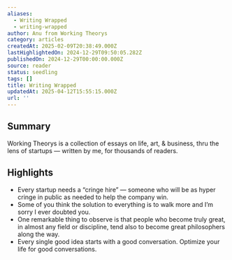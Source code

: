 ```yaml
---
aliases:
  - Writing Wrapped
  - writing-wrapped
author: Anu from Working Theorys
category: articles
createdAt: 2025-02-09T20:38:49.000Z
lastHighlightedOn: 2024-12-29T09:50:05.282Z
publishedOn: 2024-12-29T00:00:00.000Z
source: reader
status: seedling
tags: []
title: Writing Wrapped
updatedAt: 2025-04-12T15:55:15.000Z
url: ''
---
```

## Summary

Working Theorys is a collection of essays on life, art, & business, thru the lens of startups — written by me, for thousands of readers.

## Highlights

- Every startup needs a “cringe hire” — someone who will be as hyper cringe in public as needed to help the company win.
- Some of you think the solution to everything is to walk more and I’m sorry I ever doubted you.
- One remarkable thing to observe is that people who become truly great, in almost any field or discipline, tend also to become great philosophers along the way.
- Every single good idea starts with a good conversation. Optimize your life for good conversations.
